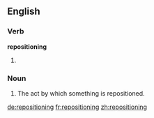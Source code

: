 ==English==

===Verb===
'''repositioning'''

# {{present participle of|reposition}}

===Noun===
{{en-noun}}

# The act by which something is repositioned.

[[de:repositioning]]
[[fr:repositioning]]
[[zh:repositioning]]